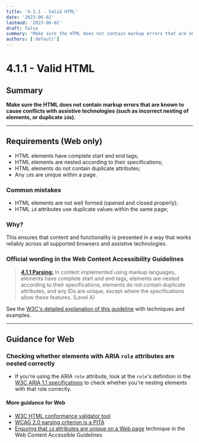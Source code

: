 ```yaml
---
title: '4.1.1 - Valid HTML'
date: '2023-06-02'
lastmod: '2023-06-02'
draft: false
summary: "Make sure the HTML does not contain markup errors that are known to cause conflicts with assistive technologies (such as incorrect nesting of elements, or duplicate `id`s)."
authors: ['default']
---
```


# 4.1.1 - Valid HTML

## Summary

**Make sure the HTML does not contain markup errors that are known to cause conflicts with assistive technologies (such as incorrect nesting of elements, or duplicate `id`s).**

---

## Requirements (Web only)

* HTML elements have complete start and end tags;
* HTML elements are nested according to their specifications;
* HTML elements do not contain duplicate attributes;
* Any `id`s are unique within a page.

### Common mistakes

*   HTML elements are not well formed (opened and closed properly);
*   HTML `id` attributes use duplicate values within the same page;

### Why?

This ensures that content and functionality is presented in a way that works reliably across all supported browsers and assistive technologies.

### Official wording in the Web Content Accessibility Guidelines

> [**4.1.1 Parsing:**](https://www.w3.org/TR/UNDERSTANDING-WCAG20/ensure-compat-parses.html) In content implemented using markup languages, elements have complete start and end tags, elements are nested according to their specifications, elements do not contain duplicate attributes, and any IDs are unique, except where the specifications allow these features. (Level A)

See the [W3C's detailed explanation of this guideline](https://www.w3.org/TR/UNDERSTANDING-WCAG20/ensure-compat-parses.html) with techniques and examples.

---

## Guidance for Web

### Checking whether elements with ARIA `role` attributes are nested correctly

* If you're using the ARIA `role` attribute, look at the `role`'s definition in the [W3C ARIA 1.1 specifications](https://www.w3.org/TR/wai-aria-1.1/#role_definitions) to check whether you're nesting elements with that role correctly.

#### More guidance for Web

*   [W3C HTML conformance validator tool](https://validator.w3.org/nu/)
*   [WCAG 2.0 parsing criterion is a PITA](https://www.paciellogroup.com/blog/2015/11/wcag-2-0-parsing-criterion-is-a-pita/)
* [Ensuring that `id` attributes are unique on a Web page](https://www.w3.org/TR/2016/NOTE-WCAG20-TECHS-20161007/H93) technique in the Web Content Accessible Guidelines
